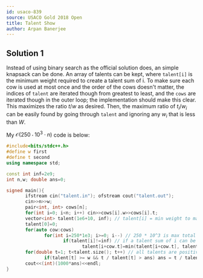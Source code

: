 ```yaml
---
id: usaco-839
source: USACO Gold 2018 Open
title: Talent Show
author: Arpan Banerjee
---
```


## Solution 1
Instead of using binary search as the official solution does, an simple knapsack can be done. An array of talents can be kept, where `talent[i]` is the minimum weight required to create a talent sum of i. To make sure each cow is used at most once and the order of the cows doesn't matter, the indices of `talent` are iterated though from greatest to least, and the `cows` are iterated though in the outer loop; the implementation should make this clear. This maximizes the ratio $t/w$ as desired. Then, the maximum ratio of $t_i / w_i$ can be easily found by going through `talent` and ignoring any $w_i$ that is less than $W$. 

My $\mathcal{O}(250 \cdot 10^3 \cdot n)$ code is below:
```cpp
#include<bits/stdc++.h>
#define w first
#define t second
using namespace std;

const int inf=2e9;
int n,w; double ans=0;

signed main(){
       ifstream cin("talent.in"); ofstream cout("talent.out");
       cin>>n>>w;
       pair<int, int> cows[n];
       for(int i=0; i<n; i++) cin>>cows[i].w>>cows[i].t;
       vector<int> talent(1e6+10, inf); // talent[i] = min weight to make sum talent of i
       talent[0]=0;
       for(auto cow:cows)
              for(int i=250*1e3; i>=0; i--) // 250 * 10^3 is max total talent
                     if(talent[i]!=inf) // if a talent sum of i can be made with some prefix of the cows (not including cur cow)
                            talent[i+cow.t]=min(talent[i+cow.t], talent[i]+cow.w);
       for(double t=1; t<talent.size(); t++) // all talents are positive integers
              if(talent[t] >= w && t / talent[t] > ans) ans = t / talent[t]; // talent : weight ratio
       cout<<(int)(1000*ans)<<endl;
}
```
